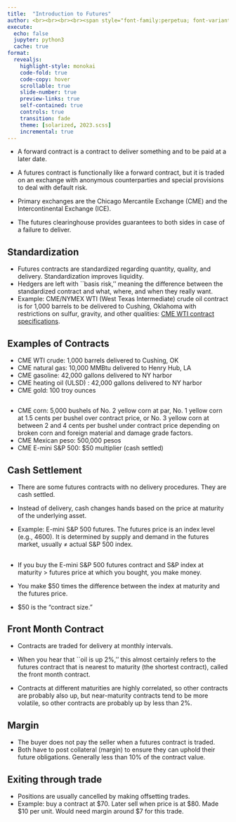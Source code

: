 ```yaml
---
title:  "Introduction to Futures"
author: <br><br><br><br><span style="font-family:perpetua; font-variant:small-caps; color:#606060;">Kerry Back</span><br><br><img src="RiceBusiness-transparent-logo-sm.png"  height=80>
execute:
  echo: false
  jupyter: python3
  cache: true
format: 
  revealjs:
    highlight-style: monokai
    code-fold: true
    code-copy: hover
    scrollable: true
    slide-number: true
    preview-links: true
    self-contained: true
    controls: true
    transition: fade
    theme: [solarized, 2023.scss]
    incremental: true
---
```


    
- A forward contract is a contract to deliver something and to be paid at a later date.
    
- A futures contract is functionally like a forward contract, but it is traded on an exchange with anonymous counterparties and special provisions to deal with default risk.
 
- Primary exchanges are the Chicago Mercantile Exchange (CME) and the Intercontinental Exchange (ICE).

- The futures clearinghouse provides guarantees to both sides in case of a failure to deliver.



## Standardization

- Futures contracts are standardized regarding quantity, quality, and delivery.   Standardization improves liquidity.
-  Hedgers are  left with ``basis risk,'' meaning the difference between the standardized contract and what, where, and when they really want.    
- Example: CME/NYMEX WTI (West Texas Intermediate) crude oil contract is for 1,000 barrels to be delivered to Cushing, Oklahoma with restrictions on sulfur, gravity, and other qualities: [CME WTI contract specifications](https://www.cmegroup.com/content/dam/cmegroup/rulebook/NYMEX/2/200.pdf).
  



## Examples of Contracts

 
- CME WTI crude: 1,000 barrels delivered to Cushing, OK
- CME natural gas: 10,000 MMBtu delivered to Henry Hub, LA
- CME gasoline: 42,000 gallons delivered to NY harbor
- CME heating oil (ULSD) : 42,000 gallons delivered to NY harbor
- CME gold: 100 troy ounces

##

- CME corn: 5,000 bushels of No. 2 yellow corn at par, No. 1 yellow corn at 1.5 cents per bushel over contract price, or No. 3 yellow corn at between 2 and 4 cents per bushel under contract price depending on broken corn and foreign material and damage grade factors.
- CME Mexican peso: 500,000 pesos
- CME E-mini S\&P 500: $50 multiplier (cash settled)

## Cash Settlement

- There are some futures contracts with no delivery procedures.  They are cash settled.

- Instead of delivery, cash changes hands based on the price at maturity of the underlying asset.
    
- Example: E-mini S\&P 500 futures.  The futures price is an index level (e.g., 4600).  It is determined by supply and demand in the futures market, usually $\neq$ actual S\&P 500 index.


##

- If you buy the E-mini S\&P 500 futures contract and S&P index at maturity > futures price at which you bought, you make money.

- You make $50 times the difference between the index at maturity and the futures price.

- $50 is the "contract size."

## Front Month Contract

- Contracts are traded for delivery at monthly intervals.
- When you hear that ``oil is up 2\%,'' this almost certainly refers to the futures contract that is nearest to maturity (the shortest contract), called the front month contract.
    
- Contracts at different maturities are highly correlated, so other contracts are probably also up, but near-maturity contracts tend to be more volatile, so other contracts are probably up by less than 2\%.




## Margin

- The buyer does not pay the seller when a futures contract is traded.
- Both have to post collateral (margin) to ensure they can uphold their future obligations.  Generally less than 10\% of the contract value.

## Exiting through trade

- Positions are usually cancelled by making offsetting trades.
- Example: buy a contract at $70.  Later sell when price is at $80.  Made $10 per unit.  Would need margin around $7 for this trade.

